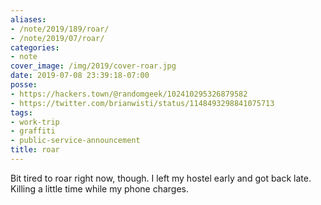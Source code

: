 ```yaml
---
aliases:
- /note/2019/189/roar/
- /note/2019/07/roar/
categories:
- note
cover_image: /img/2019/cover-roar.jpg
date: 2019-07-08 23:39:18-07:00
posse:
- https://hackers.town/@randomgeek/102410295326879582
- https://twitter.com/brianwisti/status/1148493298841075713
tags:
- work-trip
- graffiti
- public-service-announcement
title: roar
---
```


Bit tired to roar right now, though. I left my hostel early and got back late.
Killing a little time while my phone charges.